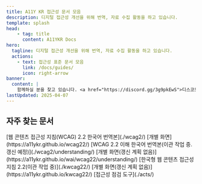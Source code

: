 ```yaml
---
title: A11Y KR 접근성 문서 모음
description: 디지털 접근성 개선을 위해 번역, 자료 수집 활동을 하고 있습니다.
template: splash
head:
    - tag: title
      content: A11YKR Docs
hero:
  tagline: 디지털 접근성 개선을 위해 번역, 자료 수집 활동을 하고 있습니다.
  actions:
    - text: 접근성 표준 문서 모음
      link: /docs/guides/
      icon: right-arrow
banner:
  content: |
    함께하실 분을 찾고 있습니다. <a href="https://discord.gg/3g9pkEwS">디스코드 참여하기</a>
lastUpdated: 2025-04-07
---
```



## 자주 찾는 문서

<CardGrid>
	<Card title="WCAG 2.2 번역본" icon="document">
		[웹 콘텐츠 접근성 지침(WCAG) 2.2 한국어 번역본](./wcag2/)   
		[개별 화면<Icon name="external" label="외부 링크" />](https://a11ykr.github.io/wcag22/)
	</Card>
	<Card title="WCAG 2.2 Understanding 번역본" icon="document">
		[WCAG 2.2 이해 한국어 번역본(이관 작업 중. 갱신 예정)](./wcag2/understanding/)   
		[개별 화면(갱신 계획 없음)<Icon name="external" label="외부 링크" />](https://a11ykr.github.io/wai/wcag22/understanding/)
	</Card>
	<Card title="KWCAG 2.2 온라인판" icon="document">
		[한국형 웹 콘텐츠 접근성 지침 2.2(이관 작업 중)](./kwcag22/)   
		[개별 화면(갱신 계획 없음)<Icon name="external" label="외부 링크" />](https://a11ykr.github.io/kwcag22/)
	</Card>
	<Card title="접근성 점검 도구 소개" icon="document">
		[접근성 점검 도구](./acts/)
	</Card>
</CardGrid>
